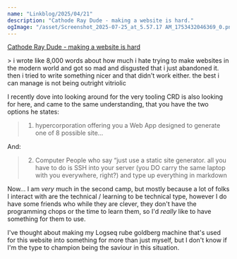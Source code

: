 ```yaml
---
name: "Linkblog/2025/04/21"
description: "Cathode Ray Dude - making a website is hard."
ogImage: "/asset/Screenshot_2025-07-25_at_5.57.17 AM_1753432046369_0.png"
---
```


[Cathode Ray Dude - making a website is hard](https://blog.cathoderaydude.com/doku.php?id=blog:making_a_website_is_hard)

<div class="ml-[2rem] mb-8">
> i wrote like 8,000 words about how much i hate trying to make websites in the modern world and got so mad and disgusted that i just abandoned it. then i tried to write something nicer and that didn't work either. the best i can manage is not being outright vitriolic

I recently dove into looking around for the very tooling CRD is also looking for here, and came to the same understanding, that you have the two options he states:

> 1. hypercorporation offering you a Web App designed to generate one of 8 possible site...

And:

> 2. Computer People who say “just use a static site generator. all you have to do is SSH into your server (you DO carry the same laptop with you everywhere, right?) and type up everything in markdown

Now... I am _very_ much in the second camp, but mostly because a lot of folks I interact with are the technical / learning to be technical type, however I do have some friends who while they are clever, they don't have the programming chops or the time to learn them, so I'd _really_ like to have something for them to use.

I've thought about making my Logseq rube goldberg machine that's used for this website into something for more than just myself, but I don't know if I'm the type to champion being the saviour in this situation.

</div>
